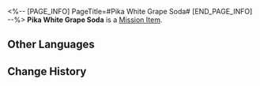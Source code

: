 <%-- [PAGE_INFO]
PageTitle=#Pika White Grape Soda#
[END_PAGE_INFO] --%>
{{Item Infobox
|id          = 150045
|image       = Item Pika White Grape Soda.png{{subst:void|<!--$UPLOAD:<<SpriteOutput/ItemFigures/408613.png>-<Item Pika White Grape Soda.png>-<Item Icons>>-->}}
|type        = Mission Item
|invCategory = Missions
|rarity      = 3
|effect      = 
|description = This soda made of fermented white grapes tastes both sour and bitter. It serves as an exceptionally revitalizing remedy for summer heat, and consuming it often results in sneezing and a runny nose. According to those who have tasted it, it feels like a cold hand pressed against your neck.
}}
{{Description|''"Pika... Ah-choo...!"''}}
'''Pika White Grape Soda''' is a [[Mission Item]].

==Other Languages==
{{Other Languages
|en   = Pika White Grape Soda
|zhs  = 噼咔白葡萄汽水
|zht  = 劈喀白葡萄汽水
|ja   = ピカ白ぶどうソーダ
|ko   = 피카 백포도 소다수
|es   = Picasoda de uva blanca
|fr   = Soda Pika au raisin blanc
|ru   = Щекочущая виноградная содовая
|th   = Pika White Grape Soda
|vi   = Soda Nho Trắng Sủi Bọt
|de   = Prickelnde weiße Traubenlimonade
|id   = Pika White Grape Soda
|pt   = Refrigerante de Uva Branca Pikachuva
}}

==Change History==
{{Change History|2.2}}